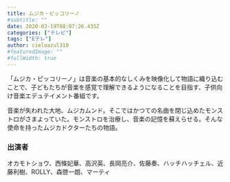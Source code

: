 ```yaml
---
title: ムジカ・ピッコリーノ
#subtitle: ""
date: 2020-03-19T08:07:26.435Z
categories: ["テレビ"]
tags: ["Eテレ"]
author: cieloazul310
#featuredImage: ""
#fullWidth: true
---
```


「ムジカ・ピッコリーノ」は音楽の基本的なしくみを映像化して物語に織り込むことで、子どもたちが音楽を感覚で理解できるようになることを目指す、子供向け音楽エデュテイメント番組です。

音楽が失われた大地、ムジカムンド。そこではかつての名曲を閉じ込めたモンストロがさまよっていた。モンストロを治療し、音楽の記憶を蘇えらせる。そんな使命を持ったムジカドクターたちの物語。

### 出演者

オカモトショウ、西條妃華、高沢英、長岡亮介、佐藤奏、ハッチハッチェル、近藤利樹、ROLLY、森啓一朗、マーティ
